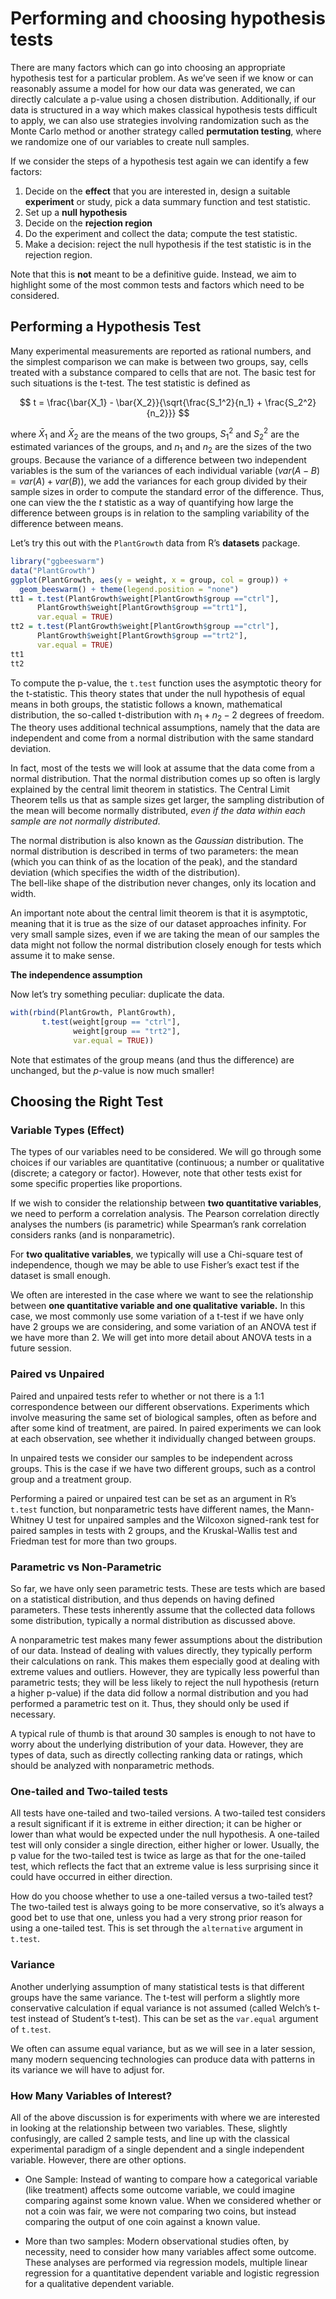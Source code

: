 # Performing and choosing hypothesis tests

There are many factors which can go into choosing an appropriate hypothesis test for a particular problem. As we've seen if we know or can reasonably assume a model for how our data was generated, we can directly calculate a p-value using a chosen distribution. Additionally, if our data is structured in a way which makes classical hypothesis tests difficult to apply, we can also use strategies involving randomization such as the Monte Carlo method or another strategy called **permutation testing**, where we randomize one of our variables to create null samples.

If we consider the steps of a hypothesis test again we can identify a few factors:

1.  Decide on the **effect** that you are interested in, design a suitable **experiment** or study, pick a data summary function and test statistic.
2.  Set up a **null hypothesis**
3.  Decide on the **rejection region**
4.  Do the experiment and collect the data; compute the test statistic.
5.  Make a decision: reject the null hypothesis if the test statistic is in the rejection region.

Note that this is **not** meant to be a definitive guide. Instead, we aim to highlight some of the most common tests and factors which need to be considered.

## Performing a Hypothesis Test

Many experimental measurements are reported as rational numbers, and the simplest comparison we can make is between two groups, say, cells treated with a substance compared to cells that are not. The basic test for such situations is the t-test. The test statistic is defined as

$$
t = \frac{\bar{X_1} - \bar{X_2}}{\sqrt{\frac{S_1^2}{n_1} + \frac{S_2^2}{n_2}}}
$$

where $\bar{X}_1$ and $\bar{X}_2$ are the means of the two groups, $S^2_1$ and $S^2_2$ are the estimated variances of the groups, and $n_1$ and $n_2$ are the sizes of the two groups. Because the variance of a difference between two independent variables is the sum of the variances of each individual variable ($var(A - B) = var(A) + var(B)$), we add the variances for each group divided by their sample sizes in order to compute the standard error of the difference. Thus, one can view the the *t* statistic as a way of quantifying how large the difference between groups is in relation to the sampling variability of the difference between means.

Let's try this out with the `PlantGrowth` data from R's **datasets** package.

```r
library("ggbeeswarm")
data("PlantGrowth")
ggplot(PlantGrowth, aes(y = weight, x = group, col = group)) +
  geom_beeswarm() + theme(legend.position = "none")
tt1 = t.test(PlantGrowth$weight[PlantGrowth$group =="ctrl"],
      PlantGrowth$weight[PlantGrowth$group =="trt1"],
      var.equal = TRUE)
tt2 = t.test(PlantGrowth$weight[PlantGrowth$group =="ctrl"],
      PlantGrowth$weight[PlantGrowth$group =="trt2"],
      var.equal = TRUE)
tt1
tt2
```

To compute the p-value, the `t.test` function uses the asymptotic theory for the t-statistic. This theory states that under the null hypothesis of equal means in both groups, the statistic follows a known, mathematical distribution, the so-called t-distribution with $n_1 + n_2 - 2$ degrees of freedom. The theory uses additional technical assumptions, namely that the data are independent and come from a normal distribution with the same standard deviation.

In fact, most of the tests we will look at assume that the data come from a normal distribution. That the normal distribution comes up so often is largly explained by the central limit theorem in statistics. The Central Limit Theorem tells us that as sample sizes get larger, the sampling distribution of the mean will become normally distributed, *even if the data within each sample are not normally distributed*.

The normal distribution is also known as the *Gaussian* distribution. The normal distribution is described in terms of two parameters: the mean (which you can think of as the location of the peak), and the standard deviation (which specifies the width of the distribution).\
The bell-like shape of the distribution never changes, only its location and width.

An important note about the central limit theorem is that it is asymptotic, meaning that it is true as the size of our dataset approaches infinity. For very small sample sizes, even if we are taking the mean of our samples the data might not follow the normal distribution closely enough for tests which assume it to make sense.

**The independence assumption**

Now let's try something peculiar: duplicate the data.

```r
with(rbind(PlantGrowth, PlantGrowth),
       t.test(weight[group == "ctrl"],
              weight[group == "trt2"],
              var.equal = TRUE))
```

Note that estimates of the group means (and thus the difference) are unchanged, but the $p$-value is now much smaller!

## Choosing the Right Test

### Variable Types (Effect)

The types of our variables need to be considered. We will go through some choices if our variables are quantitative (continuous; a number or qualitative (discrete; a category or factor). However, note that other tests exist for some specific properties like proportions.

If we wish to consider the relationship between **two quantitative variables**, we need to perform a correlation analysis. The Pearson correlation directly analyses the numbers (is parametric) while Spearman's rank correlation considers ranks (and is nonparametric).

For **two qualitative variables**, we typically will use a Chi-square test of independence, though we may be able to use Fisher's exact test if the dataset is small enough.

We often are interested in the case where we want to see the relationship between **one quantitative variable and one qualitative** **variable.** In this case, we most commonly use some variation of a t-test if we have only have 2 groups we are considering, and some variation of an ANOVA test if we have more than 2. We will get into more detail about ANOVA tests in a future session.

### Paired vs Unpaired

Paired and unpaired tests refer to whether or not there is a 1:1 correspondence between our different observations. Experiments which involve measuring the same set of biological samples, often as before and after some kind of treatment, are paired. In paired experiments we can look at each observation, see whether it individually changed between groups.

In unpaired tests we consider our samples to be independent across groups. This is the case if we have two different groups, such as a control group and a treatment group.

Performing a paired or unpaired test can be set as an argument in R's `t.test` function, but nonparametric tests have different names, the Mann-Whitney U test for unpaired samples and the Wilcoxon signed-rank test for paired samples in tests with 2 groups, and the Kruskal-Wallis test and Friedman test for more than two groups.

### Parametric vs Non-Parametric

So far, we have only seen parametric tests. These are tests which are based on a statistical distribution, and thus depends on having defined parameters. These tests inherently assume that the collected data follows some distribution, typically a normal distribution as discussed above.

A nonparametric test makes many fewer assumptions about the distribution of our data. Instead of dealing with values directly, they typically perform their calculations on rank. This makes them especially good at dealing with extreme values and outliers. However, they are typically less powerful than parametric tests; they will be less likely to reject the null hypothesis (return a higher p-value) if the data did follow a normal distribution and you had performed a parametric test on it. Thus, they should only be used if necessary.

A typical rule of thumb is that around $30$ samples is enough to not have to worry about the underlying distribution of your data. However, they are types of data, such as directly collecting ranking data or ratings, which should be analyzed with nonparametric methods.

### One-tailed and Two-tailed tests

All tests have one-tailed and two-tailed versions. A two-tailed test considers a result significant if it is extreme in either direction; it can be higher or lower than what would be expected under the null hypothesis. A one-tailed test will only consider a single direction, either higher or lower. Usually, the p value for the two-tailed test is twice as large as that for the one-tailed test, which reflects the fact that an extreme value is less surprising since it could have occurred in either direction.

How do you choose whether to use a one-tailed versus a two-tailed test? The two-tailed test is always going to be more conservative, so it's always a good bet to use that one, unless you had a very strong prior reason for using a one-tailed test. This is set through the `alternative` argument in `t.test`.

### Variance

Another underlying assumption of many statistical tests is that different groups have the same variance. The t-test will perform a slightly more conservative calculation if equal variance is not assumed (called Welch's t-test instead of Student's t-test). This can be set as the `var.equal` argument of `t.test`.

We often can assume equal variance, but as we will see in a later session, many modern sequencing technologies can produce data with patterns in its variance we will have to adjust for.

### How Many Variables of Interest?

All of the above discussion is for experiments with where we are interested in looking at the relationship between two variables. These, slightly confusingly, are called 2 sample tests, and line up with the classical experimental paradigm of a single dependent and a single independent variable. However, there are other options.

-   One Sample: Instead of wanting to compare how a categorical variable (like treatment) affects some outcome variable, we could imagine comparing against some known value. When we considered whether or not a coin was fair, we were not comparing two coins, but instead comparing the output of one coin against a known value.

-   More than two samples: Modern observational studies often, by necessity, need to consider how many variables affect some outcome. These analyses are performed via regression models, multiple linear regression for a quantitative dependent variable and logistic regression for a qualitative dependent variable.
